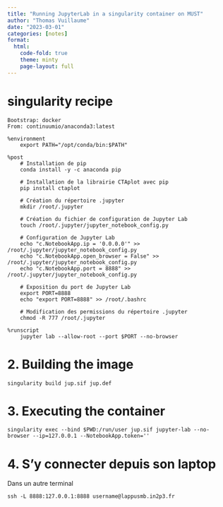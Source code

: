 ```yaml
---
title: "Running JupyterLab in a singularity container on MUST"
author: "Thomas Vuillaume"
date: "2023-03-01"
categories: [notes]
format:
  html:
    code-fold: true
    theme: minty
    page-layout: full
---
```


# singularity recipe

```
Bootstrap: docker
From: continuumio/anaconda3:latest

%environment
    export PATH="/opt/conda/bin:$PATH"

%post
    # Installation de pip
    conda install -y -c anaconda pip

    # Installation de la librairie CTAplot avec pip
    pip install ctaplot

    # Création du répertoire .jupyter
    mkdir /root/.jupyter

    # Création du fichier de configuration de Jupyter Lab
    touch /root/.jupyter/jupyter_notebook_config.py

    # Configuration de Jupyter Lab
    echo "c.NotebookApp.ip = '0.0.0.0'" >> /root/.jupyter/jupyter_notebook_config.py
    echo "c.NotebookApp.open_browser = False" >> /root/.jupyter/jupyter_notebook_config.py
    echo "c.NotebookApp.port = 8888" >> /root/.jupyter/jupyter_notebook_config.py

    # Exposition du port de Jupyter Lab
    export PORT=8888
    echo "export PORT=8888" >> /root/.bashrc

    # Modification des permissions du répertoire .jupyter
    chmod -R 777 /root/.jupyter

%runscript
    jupyter lab --allow-root --port $PORT --no-browser
```

# 2. Building the image

```
singularity build jup.sif jup.def
``` 

# 3. Executing the container 

```
singularity exec --bind $PWD:/run/user jup.sif jupyter-lab --no-browser --ip=127.0.0.1 --NotebookApp.token=''
```

# 4. S'y connecter depuis son laptop

Dans un autre terminal

```
ssh -L 8888:127.0.0.1:8888 username@lappusmb.in2p3.fr
```

